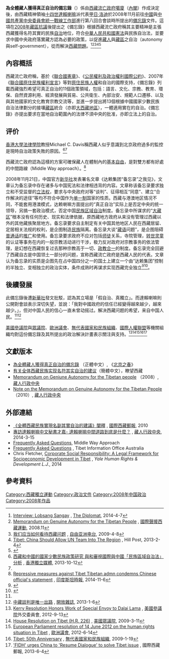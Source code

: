 '''為全體藏人獲得真正自治的備忘錄'''（{{lang-en|'''Memorandum on Genuine Autonomy for the Tibetan People'''}}）係由[[西藏流亡政府|西藏流亡政府]][[西藏流亡政府歷屆噶廈列表#第十三届（2006年9月－2011年8月）|噶廈]]（[[內閣|內閣]]）作成決定後，由西藏精神領袖[[十四世達賴喇嘛|十四世達賴喇嘛]]派代表[[甲日·洛迪|甲日·洛迪]]於2008年11月前往[[中國|中國]]與[[中共中央統一戰線工作部|中國共產黨中央委員會統一戰線工作部]]進行第八回合會談時所提出的[[備忘錄|備忘錄]]文件。這項在[[2008年藏區抗議|2008年藏區抗議]]後提出之《備忘錄》根據西藏流亡政府稱其主要精神是主張西藏獲得名符其實的民族[[自治|自治]]地位，符合[[中華人民共和國憲法|中華人民共和國憲法]]與民族自治法，並要求中國中央政府落實藏方認為必要的政策，以促進[[藏人|藏人]]與[[藏區|藏區]]之自治（autonomy與self-government），從而解決[[西藏問題|西藏問題]]。<ref>[http://thediplomat.com/2014/04/interview-lobsang-sangay/ Interview: Lobsang Sangay] {{Wayback|url=http://thediplomat.com/2014/04/interview-lobsang-sangay/ |date=20210127230347 }}, [[The_Diplomat|The Diplomat]], 2014-4-7</ref><ref>[http://www.tibetpolicy.eu/memorandum-on-genuine-autonomy-for-the-tibetan-people/ Memorandum on Genuine Autonomy for the Tibetan People] {{Wayback|url=http://www.tibetpolicy.eu/memorandum-on-genuine-autonomy-for-the-tibetan-people/ |date=20150402101532 }}, [[國際聲援西藏運動|國際聲援西藏運動]], 2008.11</ref><ref name="胡平">[http://www.rfa.org/mandarin/pinglun/huping/hu_ping0408-03302009191911.html 我们应当如何看待西藏问题] {{Wayback|url=http://www.rfa.org/mandarin/pinglun/huping/hu_ping0408-03302009191911.html |date=20190612122846 }}, [[自由亚洲电台|自由亚洲电台]], 2009-4-8</ref><ref>[http://www.unpo.org/article/15455 Tibet: China Should Allow UN Team Into The Region] {{Wayback|url=http://www.unpo.org/article/15455 |date=20190617150154 }}, Hill Post, 2013-2-4</ref><ref name="Negotiations">{{cite book|author=Claude Arpi|title=Dharamsala and Beijing: The Negotiations That Never Were|url=https://books.google.com/books?id=tjf2AKwV0aoC&printsec=frontcover&hl=zh-TW#v=snippet&q=%22Memorandum%20on%20Genuine%20Autonomy%20for%20the%20Tibetan%20People%22&f=false|year=2012|publisher=Lancer Publishers LLC|language=en|isbn=9781935501510|access-date=2015-03-25|archive-date=2019-06-08|archive-url=https://web.archive.org/web/20190608134241/https://books.google.com/books?id=tjf2AKwV0aoC&printsec=frontcover&hl=zh-TW#v=snippet&q=%22Memorandum%20on%20Genuine%20Autonomy%20for%20the%20Tibetan%20People%22&f=false|dead-url=no}}</ref>

==內容概括==
西藏流亡政府稱，基於《[[聯合國憲章|聯合國憲章]]》、《[[公民權利及政治權利國際公約|公民權利及政治權利國際公約]]》、2007年《[[聯合國原住民族權利宣言|聯合國原住民族權利宣言]]》等對[[原住民族|原住民族]][[人權|人權]]和自治的國際支持，《備忘錄》列載西藏強烈希望可真正自治的11個政策領域，包括：語言、文化、宗教、教育、環保、自然資源利用、經濟發展與貿易、公共衛生、內部治安、規範人口遷移、以及與其他國家的文化教育宗教交流等，並進一步提出將13個根據中國國家少數民族自治法律劃分的接壤[[藏區|藏區]]統合（亦即[[大西藏地區|大西藏地區]]），一體適用實在的自治。《備忘錄》亦提出要求在當地自治範圍內的法律不須中央的批准，亦即立法上的自治。

== 评价 ==
[[香港大學法律學院|香港大學法律學院]]教授Michael C. Davis稱西藏人似乎意識到北京政府過多的監控是現時自治政策失敗的原因。<ref>[http://www.inmediahk.net/michael-davis 西藏和中國的國家少數民族政策研究 與和審視國際與中國「民族區域自治法」分析] {{Wayback|url=http://www.inmediahk.net/michael-davis |date=20190603155218 }}, [[香港獨立媒體|香港獨立媒體]], 2013-10-12</ref><ref name="Negotiations"/>

西藏流亡政府認為這樣的方案可確保藏人在體制內的[[基本權利|基本自由]]，是對雙方都有好處的中間路線（Middle Way approach）。<ref>[http://www.hindustantimes.com/himachalpradesh/repressive-measures-against-tibet-tibetan-admn-condemns-chinese-official-s-statement/article1-1283252.aspx Repressive measures against Tibet Tibetan admn condemns Chinese official's statement] {{Wayback|url=http://www.hindustantimes.com/himachalpradesh/repressive-measures-against-tibet-tibetan-admn-condemns-chinese-official-s-statement/article1-1283252.aspx |date=20150402201212 }}, [[印度斯坦時報|印度斯坦時報]], 2014-11-6</ref>

2008年11月21日，中国官方[[新华社|新华社]]发表署名文章《达赖集团“备忘录”之我见》，文章认为备忘录中存在诸多与中国宪法和法律相违背的内容。文章称该备忘录要求独立和不受监督的[[立法权|立法权]]，要求与中央政府对等“谈判”、征得相互“同意”、建立“合作解决的途径”等均不符合中国作为[[单一制|单一制]]国家的性质。西藏与港澳地区情况不同，不能套用港澳模式，达赖喇嘛方面提出的“真正自治”实际上是否定中央的统一领导，另搞一套政治模式，否定中国[[民族区域自治|民族区域自治]]制度。备忘录中所谋求的“[[大藏区|大藏区]]”根本没有任何历史、现实和法律依据，原西藏地方政府从来没有管理过西藏以外的其他藏族聚居地方。备忘录要求自主制定有关中国其他地区人民在西藏居留、定居相关法规的权利，是企图制造[[民族|民族]]隔离。备忘录大谈“[[藏语|藏语]]问题”，是企图阻碍[[普通话|普通话]]的[[推广普通话|推广]]和使用。备忘录要求政府不应对包括[[师徒制|师徒]]关系，寺院管理，[[转世灵童|转世灵童]]的认证等事务在内的一般宗教活动进行干涉，极力反对政府对宗教事务的依法管理，是幻想在西藏恢复过去那种宗教高于一切、[[政教合一|政教合一]]的制度。备忘录完全回避了西藏自古是中国领土一部分的问题，宣称西藏流亡政府是西藏人民的代表。文章认为备忘录的实质是企图先在占中国四分之一的国土上建立一个由“达赖集团”控制的半独立、变相独立的政治实体，条件成熟时再谋求实现西藏完全独立<ref>{{cite web |title=新华社刊发文章驳达赖集团所谓“自治”备忘录 |url=http://china.huanqiu.com/roll/2008-11/290314.html |website=环球网-中国新闻网 |access-date=2018-11-05 |archive-date=2018-11-05 |archive-url=https://web.archive.org/web/20181105062425/http://china.huanqiu.com/roll/2008-11/290314.html |dead-url=no }}</ref><ref>{{cite web |author1=益多 |title=新华社署名文章:达赖集团"备忘录"违背宪法和法律 |url=http://www.china.com.cn/news/txt/2008-11/22/content_16809171.htm |website=中国网 |access-date=2018-11-05 |archive-date=2016-03-05 |archive-url=https://web.archive.org/web/20160305041822/http://www.china.com.cn/news/txt/2008-11/22/content_16809171.htm |dead-url=no }}</ref>。

==後續發展==

此備忘錄後遭[[新華社|新華社]]發文批駁，認為其立場是「假自治、真獨立」。而達賴喇嘛則公開對會談表示深切失望，並說：「我對中國政府的信任已經變得越來越少，越來越少。」，但对中国人民的信心一直未曾动摇过。解决西藏问题的希望，来自中国人民。<ref name="胡平"/><ref>[http://www.open.com.hk/content.php?id=1110#.VRDkZPnF8Vv 中藏談判是唯一出路] {{Wayback|url=http://www.open.com.hk/content.php?id=1110#.VRDkZPnF8Vv |date=20200924054208 }}, [[開放雜誌|開放雜誌]], 2013-1-6</ref>

[[美國參議院|美國參議院]]與[[美國眾議院|眾議院]]、[[歐洲議會|歐洲議會]]、[[無代表國家和民族組織|無代表國家和民族組織]]、[[國際人權聯盟_(巴黎)|國際人權聯盟]]等機關組織均對這份備忘錄及其所提出的政治解決計畫表示關注與支持。<ref>[http://www.foreign.senate.gov/press/chair/release/kerry-resolution-honors-work-of-special-envoy-to-dalai-lama Kerry Resolution Honors Work of Special Envoy to Dalai Lama] {{Wayback|url=http://www.foreign.senate.gov/press/chair/release/kerry-resolution-honors-work-of-special-envoy-to-dalai-lama |date=20210320141859 }}, [[美國參議院|美國參議院]]外交委員會, 2012-9-13</ref><ref>[http://www.cfr.org/separatist-movements/house-resolution-tibet-hr-226/p18759 House Resolution on Tibet (H.R. 226)] {{Wayback|url=http://www.cfr.org/separatist-movements/house-resolution-tibet-hr-226/p18759 |date=20161027035547 }}, [[美國眾議院|美國眾議院]], 2009-3-11</ref><ref>[http://www.europarl.europa.eu/sides/getDoc.do?pubRef=-//EP//TEXT+TA+P7-TA-2012-0257+0+DOC+XML+V0//EN European Parliament resolution of 14 June 2012 on the human rights situation in Tibet] {{Wayback|url=http://www.europarl.europa.eu/sides/getDoc.do?pubRef=-%2F%2FEP%2F%2FTEXT+TA+P7-TA-2012-0257+0+DOC+XML+V0%2F%2FEN |date=20191003124257 }}, [[歐洲議會|歐洲議會]], 2012-6-14</ref><ref>[http://unpo.org/article/9236 Tibet: 50th Anniversary] {{Wayback|url=http://unpo.org/article/9236 |date=20190730041135 }}, [[無代表國家和民族組織|無代表國家和民族組織]], 2009-1-19</ref><ref>[http://www.thetibetpost.com/en/news/international/3434-fidh-urges-china-to-resume-dialogue-to-solve-tibet-issue 'FIDH' urges China to 'Resume Dialogue' to solve Tibet issue] {{Wayback|url=http://www.thetibetpost.com/en/news/international/3434-fidh-urges-china-to-resume-dialogue-to-solve-tibet-issue |date=20190608100034 }}, 國際西藏郵報, 2013-6-4</ref>

==文獻版本==
* [http://beijingspring.com/bj2/2009/120/2009326155141.htm 為全體藏人獲得真正自治的備忘錄] {{Wayback|url=http://beijingspring.com/bj2/2009/120/2009326155141.htm |date=20191121071659 }}（正體中文）, 《[[北京之春|北京之春]]》
* [https://web.archive.org/web/20150405000655/http://www.liaowangxizang.net/drupal-6.3/zh-hant/content/%E6%9C%89%E5%85%B3%E5%85%A8%E4%BD%93%E8%A5%BF%E8%97%8F%E6%B0%91%E6%97%8F%E5%AE%9E%E7%8E%B0%E5%90%8D%E7%AC%A6%E5%85%B6%E5%AE%9E%E8%87%AA%E6%B2%BB%E7%9A%84%E5%BB%BA%E8%AE%AE 有关全体西藏民族实现名符其实自治的建议]（簡體中文），瞭望西藏
* [http://tibet.net/important-issues/sino-tibetan-dialogue/memorandum-on-geniune-autonomy-for-the-tibetan-people/ Memorandum on Geniune Autonomy for the Tibetan people] {{Wayback|url=http://tibet.net/important-issues/sino-tibetan-dialogue/memorandum-on-geniune-autonomy-for-the-tibetan-people/ |date=20210120043949 }} （2008）, [[藏人行政中央|藏人行政中央]]
* [http://tibet.net/important-issues/sino-tibetan-dialogue/note-on-the-memorandum-on-genuine-autonomy-for-the-tibetan-people/ Note on the Memorandum on Genuine Autonomy for the Tibetan People] {{Wayback|url=http://tibet.net/important-issues/sino-tibetan-dialogue/note-on-the-memorandum-on-genuine-autonomy-for-the-tibetan-people/ |date=20190501181234 }} （2010）, [[藏人行政中央|藏人行政中央]]

==外部連結==
* [http://thetibetpost.com/zh/news/international/662-note-on-the-memorandum-on-genuine-autonomy-for-the-tibetan-people-introduction 《全體西藏民族實現名副其實自治的建議》闡釋] {{Wayback|url=http://thetibetpost.com/zh/news/international/662-note-on-the-memorandum-on-genuine-autonomy-for-the-tibetan-people-introduction |date=20160807214241 }}, [[國際西藏郵報|國際西藏郵報]], 2010
* [http://xizang-zhiye.org/%E5%B0%88%E8%A8%AA%E9%81%94%E8%B3%B4%E5%96%87%E5%98%9B%E4%B8%AD%E6%96%87%E7%A7%98%E6%9B%B8%E6%89%8D%E5%98%89-%E9%81%94%E8%B3%B4%E5%96%87%E5%98%9B%E4%B8%AD%E9%96%93%E9%81%93%E8%B7%AF%E5%88%B0%E5%BA%95/ 專訪達賴喇嘛中文秘書才嘉- 達賴喇嘛中間道路到底是什麼？] {{Wayback|url=http://xizang-zhiye.org/%E5%B0%88%E8%A8%AA%E9%81%94%E8%B3%B4%E5%96%87%E5%98%9B%E4%B8%AD%E6%96%87%E7%A7%98%E6%9B%B8%E6%89%8D%E5%98%89-%E9%81%94%E8%B3%B4%E5%96%87%E5%98%9B%E4%B8%AD%E9%96%93%E9%81%93%E8%B7%AF%E5%88%B0%E5%BA%95/ |date=20190622213920 }}, [[藏人行政中央|藏人行政中央]], 2014-3-15
* [https://web.archive.org/web/20150403000126/http://mwa.tibet.net/faq/ Frequently Asked Questions], Middle Way Approach
* [http://tibetoffice.com.au/about-tibet/frequently-asked-questions-on-tibet/ Frequently Asked Questions] {{Wayback|url=http://tibetoffice.com.au/about-tibet/frequently-asked-questions-on-tibet/ |date=20210306094806 }}, Tibet Information Office Australia
* Chris Fletcher, [http://digitalcommons.law.yale.edu/cgi/viewcontent.cgi?article=1127&context=yhrdlj Corporate Social Responsibility: A Legal Framework for Socioeconomic Development in Tibet] {{Wayback|url=http://digitalcommons.law.yale.edu/cgi/viewcontent.cgi?article=1127&context=yhrdlj |date=20151217234038 }}, ''Yale Human Rights & Development L.J.'', 2014

==參考資料==
{{reflist}}

[[Category:西藏獨立運動|Category:西藏獨立運動]]
[[Category:政治文件|Category:政治文件]]
[[Category:2008年中国政治|Category:2008年中国政治]]
[[Category:2008年作品|Category:2008年作品]]